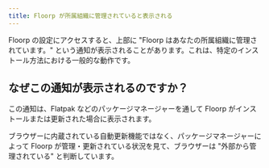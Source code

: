```yaml
---
title: Floorp が所属組織に管理されていると表示される
---
```



Floorp の設定にアクセスすると、上部に "Floorp はあなたの所属組織に管理されています。" という通知が表示されることがあります。これは、特定のインストール方法における一般的な動作です。

## なぜこの通知が表示されるのですか？

この通知は、Flatpak などのパッケージマネージャーを通して Floorp がインストールまたは更新された場合に表示されます。

ブラウザーに内蔵されている自動更新機能ではなく、パッケージマネージャーによって Floorp が管理・更新されている状況を見て、ブラウザーは "外部から管理されている" と判断しています。

<Support />
